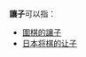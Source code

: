 {{pp-vandalism|expiry=2023-04-09T02:23:39+00:00|small=yes}}
'''讓子'''可以指：

*[[圍棋的讓子|圍棋的讓子]]
*[[日本将棋的让子|日本将棋的让子]]

 {{Disambig}}
